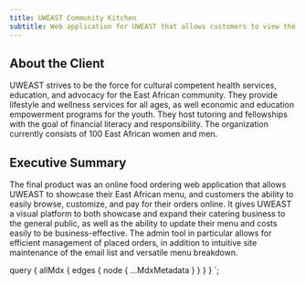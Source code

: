 ```yaml
---
title: UWEAST Community Kitchen
subtitle: Web application for UWEAST that allows customers to view the menu, place orders, and pay
---
```


## About the Client

UWEAST strives to be the force for cultural competent health services, education, and advocacy for the East African community. They provide lifestyle and wellness services for all ages, as well economic and education empowerment programs for the youth. They host tutoring and fellowships with the goal of financial literacy and responsibility. The organization currently consists of 100 East African women and men.

## Executive Summary

The final product was an online food ordering web application that allows UWEAST to showcase their East African menu, and customers the ability to easily browse, customize, and pay for their orders online. It gives UWEAST a visual platform to both showcase and expand their catering business to the general public, as well as the ability to update their menu and costs easily to be business-effective. The admin tool in particular allows for efficient management of placed orders, in addition to intuitive site maintenance of the email list and versatile menu breakdown.

  query {
    allMdx {
      edges {
        node {
          ...MdxMetadata
        }
      }
    }
  }
`;
